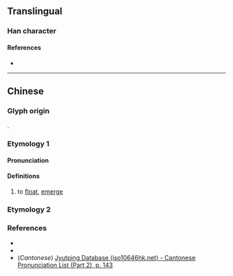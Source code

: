 {{character info}}
==Translingual==

===Han character===
{{Han char|rn=85|rad=水|as=11|sn=14|four=34117|canj=EDDN|ids=⿰氵梵}}

====References====
* {{Han ref|kx=0644.150|dkj=18096|dj=1052.010|hdz=31716.070|uh=6EFC|ud=28412|bh=E2B3|bd=58035}}

----

==Chinese==
{{zh-forms}}

===Glyph origin===
{{Han compound|水|alt1=氵|梵|ls=psc|c1=s|c2=p}}.

===Etymology 1===

====Pronunciation====
{{zh-pron
|m=fàn
|c=paan3
|mc=
|oc=
|ma=
|cat=v
}}

====Definitions====
{{zh-hanzi}}

# to [[float]], [[emerge]]

===Etymology 2===
{{zh-see|泛}}

===References===
* {{R:twedu|C06380}}
* {{R:twedu|A02181-007}}
* (''Cantonese'') [http://www.iso10646hk.net/jp/document/download.jsp Jyutping Database (iso10646hk.net) - Cantonese Pronunciation List (Part 2), p. 143]